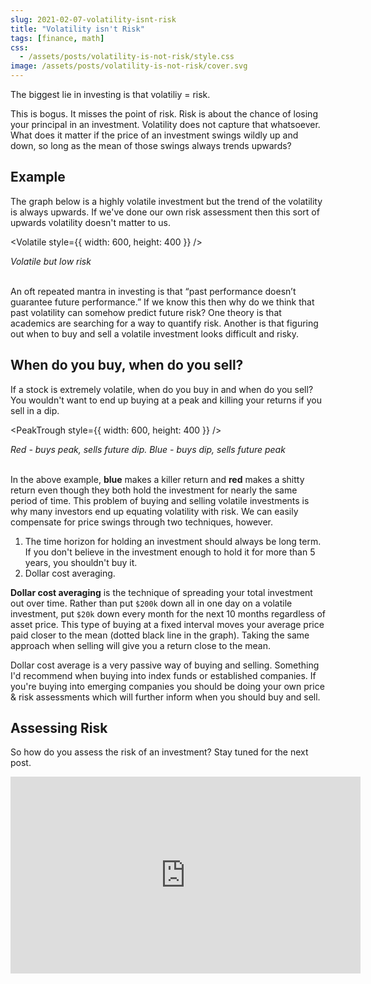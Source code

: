 ```yaml
---
slug: 2021-02-07-volatility-isnt-risk
title: "Volatility isn't Risk"
tags: [finance, math]
css:
  - /assets/posts/volatility-is-not-risk/style.css
image: /assets/posts/volatility-is-not-risk/cover.svg
---
```



The biggest lie in investing is that volatiliy = risk.

This is bogus. It misses the point of risk. Risk is about the chance of losing your principal in an investment. Volatility does not capture that whatsoever. What does it matter if the price of an investment swings wildly up and down, so long as the mean of those swings always trends upwards?<!--truncate-->

## Example

The graph below is a highly volatile investment but the trend of the volatility is always upwards. If we've done our own risk assessment then this sort of upwards volatility doesn't matter to us.

<Volatile style={{ width: 600, height: 400 }} />
<figcaption style={{ textAlign: 'center' }}>
  <i>Volatile but low risk</i>
</figcaption>
<br />

An oft repeated mantra in investing is that “past performance doesn’t guarantee future performance.” If we know this then why do we think that past volatility can somehow predict future risk? One theory is that academics are searching for a way to quantify risk. Another is that figuring out when to buy and sell a volatile investment looks difficult and risky.

## When do you buy, when do you sell?

If a stock is extremely volatile, when do you buy in and when do you sell? You wouldn't want to end up buying at a peak and killing your returns if you sell in a dip.

<PeakTrough style={{ width: 600, height: 400 }} />
<figcaption style={{ textAlign: 'center' }}>
  <i>Red - buys peak, sells future dip. Blue - buys dip, sells future peak</i>
</figcaption>
<br />

In the above example, **<span className="blue">blue</span>** makes a killer return and **<span className="red">red</span>** makes a shitty return even though they both hold the investment for nearly the same period of time. This problem of buying and selling volatile investments is why many investors end up equating volatility with risk. We can easily compensate for price swings through two techniques, however.

1. The time horizon for holding an investment should always be long term. If you don't believe in the investment enough to hold it for more than 5 years, you shouldn't buy it.
2. Dollar cost averaging.

**Dollar cost averaging** is the technique of spreading your total investment out over time. Rather than put `$200k` down all in one day on a volatile investment, put `$20k` down every month for the next 10 months regardless of asset price. This type of buying at a fixed interval moves your average price paid closer to the mean (dotted black line in the graph). Taking the same approach when selling will give you a return close to the mean.

Dollar cost average is a very passive way of buying and selling. Something I'd recommend when buying into index funds or established companies. If you're buying into emerging companies you should be doing your own price & risk assessments which will further inform when you should buy and sell.

## Assessing Risk

So how do you assess the risk of an investment? Stay tuned for the next post.

<center>
  <iframe
    width="560"
    height="315"
    src="https://www.youtube.com/embed/KmQk4zkrdzU"
    frameBorder="0"
    allow="accelerometer; autoplay; clipboard-write; encrypted-media; gyroscope; picture-in-picture"
    allowFullScreen
  ></iframe>
</center>
